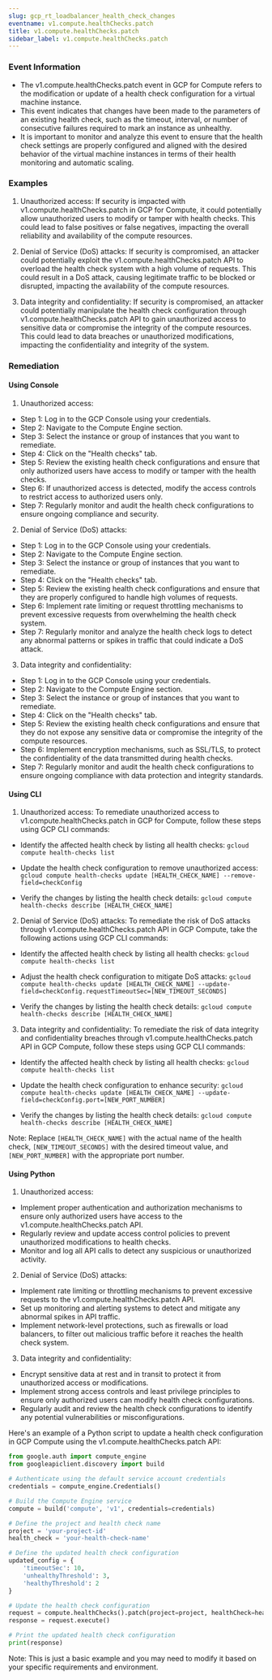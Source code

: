 ```yaml
--- 
slug: gcp_rt_loadbalancer_health_check_changes
eventname: v1.compute.healthChecks.patch
title: v1.compute.healthChecks.patch
sidebar_label: v1.compute.healthChecks.patch
---
```

                       
### Event Information

- The v1.compute.healthChecks.patch event in GCP for Compute refers to the modification or update of a health check configuration for a virtual machine instance.
- This event indicates that changes have been made to the parameters of an existing health check, such as the timeout, interval, or number of consecutive failures required to mark an instance as unhealthy.
- It is important to monitor and analyze this event to ensure that the health check settings are properly configured and aligned with the desired behavior of the virtual machine instances in terms of their health monitoring and automatic scaling.


### Examples

1. Unauthorized access: If security is impacted with v1.compute.healthChecks.patch in GCP for Compute, it could potentially allow unauthorized users to modify or tamper with health checks. This could lead to false positives or false negatives, impacting the overall reliability and availability of the compute resources.

2. Denial of Service (DoS) attacks: If security is compromised, an attacker could potentially exploit the v1.compute.healthChecks.patch API to overload the health check system with a high volume of requests. This could result in a DoS attack, causing legitimate traffic to be blocked or disrupted, impacting the availability of the compute resources.

3. Data integrity and confidentiality: If security is compromised, an attacker could potentially manipulate the health check configuration through v1.compute.healthChecks.patch API to gain unauthorized access to sensitive data or compromise the integrity of the compute resources. This could lead to data breaches or unauthorized modifications, impacting the confidentiality and integrity of the system.

### Remediation

#### Using Console

1. Unauthorized access:
- Step 1: Log in to the GCP Console using your credentials.
- Step 2: Navigate to the Compute Engine section.
- Step 3: Select the instance or group of instances that you want to remediate.
- Step 4: Click on the "Health checks" tab.
- Step 5: Review the existing health check configurations and ensure that only authorized users have access to modify or tamper with the health checks.
- Step 6: If unauthorized access is detected, modify the access controls to restrict access to authorized users only.
- Step 7: Regularly monitor and audit the health check configurations to ensure ongoing compliance and security.

2. Denial of Service (DoS) attacks:
- Step 1: Log in to the GCP Console using your credentials.
- Step 2: Navigate to the Compute Engine section.
- Step 3: Select the instance or group of instances that you want to remediate.
- Step 4: Click on the "Health checks" tab.
- Step 5: Review the existing health check configurations and ensure that they are properly configured to handle high volumes of requests.
- Step 6: Implement rate limiting or request throttling mechanisms to prevent excessive requests from overwhelming the health check system.
- Step 7: Regularly monitor and analyze the health check logs to detect any abnormal patterns or spikes in traffic that could indicate a DoS attack.

3. Data integrity and confidentiality:
- Step 1: Log in to the GCP Console using your credentials.
- Step 2: Navigate to the Compute Engine section.
- Step 3: Select the instance or group of instances that you want to remediate.
- Step 4: Click on the "Health checks" tab.
- Step 5: Review the existing health check configurations and ensure that they do not expose any sensitive data or compromise the integrity of the compute resources.
- Step 6: Implement encryption mechanisms, such as SSL/TLS, to protect the confidentiality of the data transmitted during health checks.
- Step 7: Regularly monitor and audit the health check configurations to ensure ongoing compliance with data protection and integrity standards.

#### Using CLI

1. Unauthorized access: To remediate unauthorized access to v1.compute.healthChecks.patch in GCP for Compute, follow these steps using GCP CLI commands:

- Identify the affected health check by listing all health checks:
  `gcloud compute health-checks list`

- Update the health check configuration to remove unauthorized access:
  `gcloud compute health-checks update [HEALTH_CHECK_NAME] --remove-field=checkConfig`

- Verify the changes by listing the health check details:
  `gcloud compute health-checks describe [HEALTH_CHECK_NAME]`

2. Denial of Service (DoS) attacks: To remediate the risk of DoS attacks through v1.compute.healthChecks.patch API in GCP Compute, take the following actions using GCP CLI commands:

- Identify the affected health check by listing all health checks:
  `gcloud compute health-checks list`

- Adjust the health check configuration to mitigate DoS attacks:
  `gcloud compute health-checks update [HEALTH_CHECK_NAME] --update-field=checkConfig.requestTimeoutSec=[NEW_TIMEOUT_SECONDS]`

- Verify the changes by listing the health check details:
  `gcloud compute health-checks describe [HEALTH_CHECK_NAME]`

3. Data integrity and confidentiality: To remediate the risk of data integrity and confidentiality breaches through v1.compute.healthChecks.patch API in GCP Compute, follow these steps using GCP CLI commands:

- Identify the affected health check by listing all health checks:
  `gcloud compute health-checks list`

- Update the health check configuration to enhance security:
  `gcloud compute health-checks update [HEALTH_CHECK_NAME] --update-field=checkConfig.port=[NEW_PORT_NUMBER]`

- Verify the changes by listing the health check details:
  `gcloud compute health-checks describe [HEALTH_CHECK_NAME]`

Note: Replace `[HEALTH_CHECK_NAME]` with the actual name of the health check, `[NEW_TIMEOUT_SECONDS]` with the desired timeout value, and `[NEW_PORT_NUMBER]` with the appropriate port number.

#### Using Python

1. Unauthorized access:
- Implement proper authentication and authorization mechanisms to ensure only authorized users have access to the v1.compute.healthChecks.patch API.
- Regularly review and update access control policies to prevent unauthorized modifications to health checks.
- Monitor and log all API calls to detect any suspicious or unauthorized activity.

2. Denial of Service (DoS) attacks:
- Implement rate limiting or throttling mechanisms to prevent excessive requests to the v1.compute.healthChecks.patch API.
- Set up monitoring and alerting systems to detect and mitigate any abnormal spikes in API traffic.
- Implement network-level protections, such as firewalls or load balancers, to filter out malicious traffic before it reaches the health check system.

3. Data integrity and confidentiality:
- Encrypt sensitive data at rest and in transit to protect it from unauthorized access or modifications.
- Implement strong access controls and least privilege principles to ensure only authorized users can modify health check configurations.
- Regularly audit and review the health check configurations to identify any potential vulnerabilities or misconfigurations.

Here's an example of a Python script to update a health check configuration in GCP Compute using the v1.compute.healthChecks.patch API:

```python
from google.auth import compute_engine
from googleapiclient.discovery import build

# Authenticate using the default service account credentials
credentials = compute_engine.Credentials()

# Build the Compute Engine service
compute = build('compute', 'v1', credentials=credentials)

# Define the project and health check name
project = 'your-project-id'
health_check = 'your-health-check-name'

# Define the updated health check configuration
updated_config = {
    'timeoutSec': 10,
    'unhealthyThreshold': 3,
    'healthyThreshold': 2
}

# Update the health check configuration
request = compute.healthChecks().patch(project=project, healthCheck=health_check, body=updated_config)
response = request.execute()

# Print the updated health check configuration
print(response)
```

Note: This is just a basic example and you may need to modify it based on your specific requirements and environment.


 